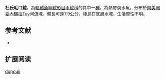 {{Speciesbox
| name = 杜氏毛口鯰
| image = 
| image_width = 250px
| image_caption = 
| status = NE
| status_system = IUCN3.1
| genus = Chaetostoma
| species = dupouii
| authority = [[Fernández-Yépez|Fernández-Yépez]], 1945
| synonyms = 
}}

'''杜氏毛口鯰'''，為[[輻鰭魚綱|輻鰭魚綱]][[鯰形目|鯰形目]][[甲鯰科|甲鯰科]]的其中一[[種|種]]，為熱帶淡水魚，分布於[[南美洲|南美洲]][[委內瑞拉|委內瑞拉]]Tuy河流域，體長可達7.9公分，棲息在底層水域，生活習性不明。

==参考文献==
*{{FishBase_species|genus=Chaetostoma|species=dupouii |year=2014|month=11}}

== 扩展阅读 ==
{{refbegin}}
{{wikispecies-inline|Chaetostoma dupouii |杜氏毛口鯰}}
{{refend}}
{{Taxonbar|from=Q6430937}}

[[Category:毛口鯰屬|dupouii]]